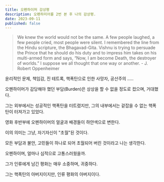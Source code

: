 ```yaml
---
title: 오펜하이머 감상평
description: 오펜하미어를 2번 본 후 나의 감상평.
date: 2023-09-11
published: false
---
```


> We knew the world would not be the same.
> A few people laughed, a few people cried, most people were silent.
> I remembered the line from the Hindu scripture, the Bhagavad-Gita.
> Vishnu is trying to persuade the Prince that he should do his duty and to impress him takes on his multi-armed form and says,
> “Now, I am become Death, the destroyer of worlds.” I suppose we all thought that one way or another. - J. Robert Oppenheimer

윤리적인 문제, 책임감, 진 테트록, 핵폭탄으로 인한 사망자, 공산주의 .....

오펜하이머가 감당해야 했던 부담(Burden)은 상상을 할 수 없을 정도로 컸으며, 거대했다.

그는 외부에서는 성공적인 핵폭탄을 터트렸지만, 그의 내부에서는 겉잡을 수 없는 핵폭탄이 터져가고 있었다.

영화 후반부에 오펜하이머의 얼굴과 배경들이 하얀색으로 변한다.

이의 의미는 그냥, 자기자신이 "초월"된 것이다.

모든 부담과 불안, 고민들이 하나로 되어 초월되어 버린 것이라고 나는 생각한다.

오펜하이며, 얼마나 심적으로 고통스러웠을까.

그가 인류에게 남긴 평화는 매우 소중하며, 귀중하다.

그는 핵폭탄의 아버지이지만, 인류 평화의 아버지이다.
